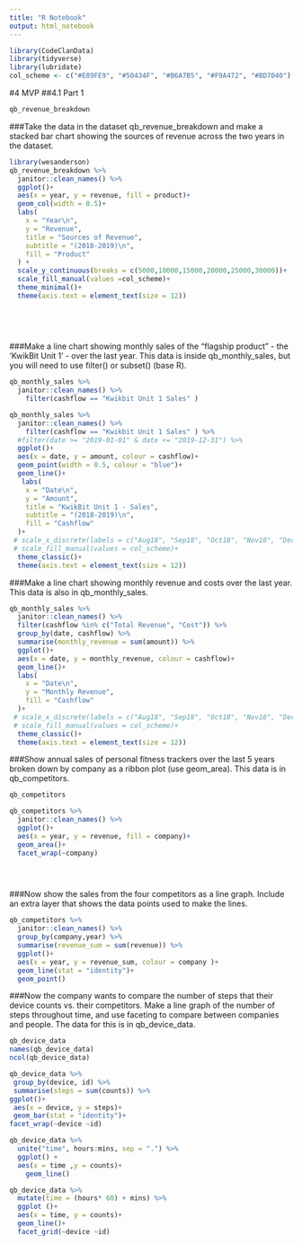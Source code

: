 ```yaml
---
title: "R Notebook"
output: html_notebook
---
```


```r
library(CodeClanData)
library(tidyverse)
library(lubridate)
col_scheme <- c("#E89FE9", "#50434F", "#B6A7B5", "#F9A472", "#BD7040")
```
#4 MVP
##4.1 Part 1

```r
qb_revenue_breakdown

```
###Take the data in the dataset qb_revenue_breakdown and make a stacked bar chart showing the sources of revenue across the two years in the dataset.

```r
library(wesanderson)
qb_revenue_breakdown %>% 
  janitor::clean_names() %>% 
  ggplot()+
  aes(x = year, y = revenue, fill = product)+
  geom_col(width = 0.5)+
  labs(
    x = "Year\n",
    y = "Revenue",
    title = "Sources of Revenue",
    subtitle = "(2018-2019)\n",
    fill = "Product"
  ) +
  scale_y_continuous(breaks = c(5000,10000,15000,20000,25000,30000))+
  scale_fill_manual(values =col_scheme)+
  theme_minimal()+
  theme(axis.text = element_text(size = 12))
 
  
  
  
```
###Make a line chart showing monthly sales of the “flagship product” - the ‘KwikBit Unit 1’ - over the last year. This data is inside qb_monthly_sales, but you will need to use filter() or subset() (base R).



```r
qb_monthly_sales %>% 
  janitor::clean_names() %>% 
    filter(cashflow == "Kwikbit Unit 1 Sales" )
```

```r
qb_monthly_sales %>% 
  janitor::clean_names() %>% 
    filter(cashflow == "Kwikbit Unit 1 Sales" ) %>% 
  #filter(date >= "2019-01-01" & date <= "2019-12-31") %>% 
  ggplot()+
  aes(x = date, y = amount, colour = cashflow)+
  geom_point(width = 0.5, colour = "blue")+
  geom_line()+
   labs(
    x = "Date\n",
    y = "Amount",
    title = "KwikBit Unit 1 - Sales",
    subtitle = "(2018-2019)\n",
    fill = "Cashflow"
  )+
 # scale_x_discrete(labels = c("Aug18", "Sep18", "Oct18", "Nov18", "Dec18", "Jan19", "Feb19","Mar19","April19", "May19", "June19", "July19"))+
 # scale_fill_manual(values = col_scheme)+
  theme_classic()+
  theme(axis.text = element_text(size = 12))

```

###Make a line chart showing monthly revenue and costs over the last year. This data is also in qb_monthly_sales.


```r
qb_monthly_sales %>% 
  janitor::clean_names() %>% 
  filter(cashflow %in% c("Total Revenue", "Cost")) %>% 
  group_by(date, cashflow) %>% 
  summarise(monthly_revenue = sum(amount)) %>% 
  ggplot()+
  aes(x = date, y = monthly_revenue, colour = cashflow)+
  geom_line()+
  labs(
    x = "Date\n",
    y = "Monthly Revenue",
    fill = "Cashflow"
  )+
 # scale_x_discrete(labels = c("Aug18", "Sep18", "Oct18", "Nov18", "Dec18", "Jan19", "Feb19","Mar19","April19", "May19", "June19", "July19"))+
 # scale_fill_manual(values = col_scheme)+
  theme_classic()+
  theme(axis.text = element_text(size = 12))


```

###Show annual sales of personal fitness trackers over the last 5 years broken down by company as a ribbon plot (use geom_area). This data is in qb_competitors.
```r
qb_competitors
```
```r

qb_competitors %>% 
  janitor::clean_names() %>% 
  ggplot()+
  aes(x = year, y = revenue, fill = company)+
  geom_area()+
  facet_wrap(~company)


  
```

###Now show the sales from the four competitors as a line graph. Include an extra layer that shows the data points used to make the lines.

```r
qb_competitors %>% 
  janitor::clean_names() %>% 
  group_by(company,year) %>% 
  summarise(revenue_sum = sum(revenue)) %>% 
  ggplot()+
  aes(x = year, y = revenue_sum, colour = company )+
  geom_line(stat = "identity")+
  geom_point()
```
###Now the company wants to compare the number of steps that their device counts vs. their competitors. Make a line graph of the number of steps throughout time, and use faceting to compare between companies and people. The data for this is in qb_device_data.

```r
qb_device_data
names(qb_device_data)
ncol(qb_device_data)
```

```r
qb_device_data %>% 
 group_by(device, id) %>% 
 summarise(steps = sum(counts)) %>% 
ggplot()+
 aes(x = device, y = steps)+
 geom_bar(stat = "identity")+
facet_wrap(~device ~id)

```

```r
qb_device_data %>% 
  unite("time", hours:mins, sep = ".") %>% 
  ggplot() +
  aes(x = time ,y = counts)+
    geom_line()
```



```r
qb_device_data %>% 
  mutate(time = (hours* 60) + mins) %>% 
  ggplot ()+
  aes(x = time, y = counts)+
  geom_line()+
  facet_grid(~device ~id)
```

```r

```


```r

```

